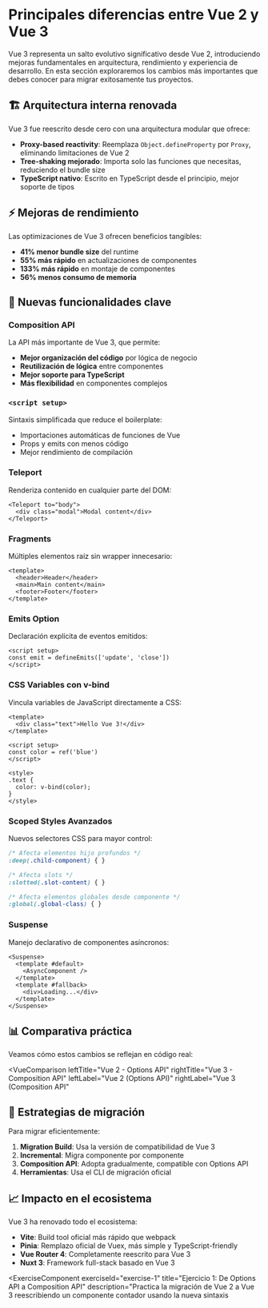 
# Principales diferencias entre Vue 2 y Vue 3

Vue 3 representa un salto evolutivo significativo desde Vue 2, introduciendo mejoras fundamentales en arquitectura, rendimiento y experiencia de desarrollo. En esta sección exploraremos los cambios más importantes que debes conocer para migrar exitosamente tus proyectos.

## 🏗️ Arquitectura interna renovada

Vue 3 fue reescrito desde cero con una arquitectura modular que ofrece:

- **Proxy-based reactivity**: Reemplaza `Object.defineProperty` por `Proxy`, eliminando limitaciones de Vue 2
- **Tree-shaking mejorado**: Importa solo las funciones que necesitas, reduciendo el bundle size
- **TypeScript nativo**: Escrito en TypeScript desde el principio, mejor soporte de tipos

## ⚡ Mejoras de rendimiento

Las optimizaciones de Vue 3 ofrecen beneficios tangibles:

- **41% menor bundle size** del runtime
- **55% más rápido** en actualizaciones de componentes
- **133% más rápido** en montaje de componentes
- **56% menos consumo de memoria**

## 🎯 Nuevas funcionalidades clave

### Composition API

La API más importante de Vue 3, que permite:

- **Mejor organización del código** por lógica de negocio
- **Reutilización de lógica** entre componentes
- **Mejor soporte para TypeScript**
- **Más flexibilidad** en componentes complejos

### `<script setup>`

Sintaxis simplificada que reduce el boilerplate:

- Importaciones automáticas de funciones de Vue
- Props y emits con menos código
- Mejor rendimiento de compilación

### Teleport

Renderiza contenido en cualquier parte del DOM:

```vue
<Teleport to="body">
  <div class="modal">Modal content</div>
</Teleport>
```

### Fragments

Múltiples elementos raíz sin wrapper innecesario:

```vue
<template>
  <header>Header</header>
  <main>Main content</main>
  <footer>Footer</footer>
</template>
```

### Emits Option

Declaración explícita de eventos emitidos:

```vue
<script setup>
const emit = defineEmits(['update', 'close'])
</script>
```

### CSS Variables con v-bind

Vincula variables de JavaScript directamente a CSS:

```vue
<template>
  <div class="text">Hello Vue 3!</div>
</template>

<script setup>
const color = ref('blue')
</script>

<style>
.text {
  color: v-bind(color);
}
</style>
```

### Scoped Styles Avanzados

Nuevos selectores CSS para mayor control:

```css
/* Afecta elementos hijo profundos */
:deep(.child-component) { }

/* Afecta slots */
:slotted(.slot-content) { }

/* Afecta elementos globales desde componente */
:global(.global-class) { }
```

### Suspense

Manejo declarativo de componentes asíncronos:

```vue
<Suspense>
  <template #default>
    <AsyncComponent />
  </template>
  <template #fallback>
    <div>Loading...</div>
  </template>
</Suspense>
```

## 📊 Comparativa práctica

Veamos cómo estos cambios se reflejan en código real:

<VueComparison leftTitle="Vue 2 - Options API" rightTitle="Vue 3 - Composition API"
leftLabel="Vue 2 (Options API)"
rightLabel="Vue 3 (Composition API"
>
  <Vue2Example slot="left" />
  <Vue3Example slot="right" />
</VueComparison>

## 🔄 Estrategias de migración

Para migrar eficientemente:

1. **Migration Build**: Usa la versión de compatibilidad de Vue 3
2. **Incremental**: Migra componente por componente
3. **Composition API**: Adopta gradualmente, compatible con Options API
4. **Herramientas**: Usa el CLI de migración oficial

## 📈 Impacto en el ecosistema

Vue 3 ha renovado todo el ecosistema:

- **Vite**: Build tool oficial más rápido que webpack
- **Pinia**: Remplazo oficial de Vuex, más simple y TypeScript-friendly
- **Vue Router 4**: Completamente reescrito para Vue 3
- **Nuxt 3**: Framework full-stack basado en Vue 3

<ExerciseComponent
  exerciseId="exercise-1"
  title="Ejercicio 1: De Options API a Composition API"
  description="Practica la migración de Vue 2 a Vue 3 reescribiendo un componente contador usando la nueva sintaxis <script setup> y Composition API."
>
  <Exercise1Content slot="content" />
  <Exercise1Solution slot="solution" />
</ExerciseComponent>

---

¡Has completado la primera sección! Los cambios en Vue 3 representan una evolución natural que mantiene la esencia de Vue mientras ofrece herramientas más potentes para construir aplicaciones modernas. En las próximas secciones profundizaremos en cada una de estas funcionalidades.
